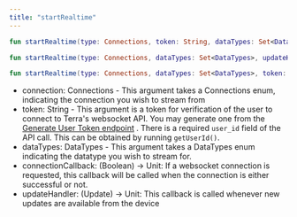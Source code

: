 ```yaml
---
title: "startRealtime"
---
```

```kotlin
fun startRealtime(type: Connections, token: String, dataTypes: Set<DataTypes>, connectionCallback: (Boolean) -> Unit)

fun startRealtime(type: Connections, dataTypes: Set<DataTypes>, updateHandler: (Update) -> Unit)

fun startRealtime(type: Connections, dataTypes: Set<DataTypes>, token: String, updateHandler: (Update) -> Unit, connectionCallback: (Boolean) -> Unit)

```

*   connection: Connections - This argument takes a Connections enum, indicating the connection you wish to stream from
*   token: String - This argument is a token for verification of the user to connect to Terra's websocket API. You may generate one from the [Generate User Token endpoint](/reference/generate-user-token)
    . There is a required `user_id` field of the API call. This can be obtained by running `getUserId()`.
*   dataTypes: DataTypes - This argument takes a DataTypes enum indicating the datatype you wish to stream for.
*   connectionCallback: (Boolean) -> Unit: If a websocket connection is requested, this callback will be called when the connection is either successful or not.
*   updateHandler: (Update) -> Unit: This callback is called whenever new updates are available from the device



